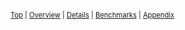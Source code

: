 
<div style='font-size: .8em; margin-top: -12px;'>
| [Top](#top) | [Overview](#overview) | [Details](#details) | [Benchmarks](#benchmarks) | [Appendix](#appendix)
</div>

